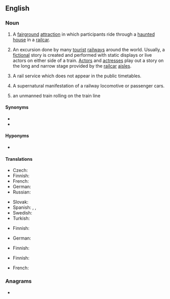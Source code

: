 ==English==

===Noun===
{{en-noun}}

# A [[fairground]] [[attraction]] in which participants ride through a [[haunted house]] in a [[railcar]].
# {{lb|en|theater}} An excursion done by many [[tourist]] [[railway]]s around the world. Usually, a [[fiction]]al story is created and performed with static displays or live actors on either side of a train. [[actor|Actor]]s and [[actresses]] play out a story on the long and narrow stage provided by the [[railcar]] [[aisles]].
# {{lb|en|UK}} A rail service which does not appear in the public timetables.
# {{lb|en|UK}} A supernatural manifestation of a railway locomotive or passenger cars.
# an unmanned train rolling on the train line

====Synonyms====
{{sense|unmanned train}}
* {{l|en|runaway train}}
* {{l|en|glider}}

====Hyponyms====
* {{sense|fairground attraction}} {{l|en|dark ride}}

====Translations====
{{trans-top|fairground attraction}}
* Czech: {{t|cs|strašidelná dráha|f}}
* Finnish: {{t|fi|kummitusjuna}}
* French: {{t+|fr|train fantôme|m}}
* German: {{t+|de|Geisterbahn|f}}
* Russian: {{t|ru|дорога пеще́ра ужасов|f}}
{{trans-mid}}
* Slovak: {{t|sk|strašidelná dráha|f}}
* Spanish: {{t|es|tren del terror|m}}, {{t|es|tren fantasma|}}, {{t|es|tren infernal|m}}
* Swedish: {{t|sv|spöktåg}}
* Turkish: {{t|tr|korku tüneli}}
{{trans-bottom}}

{{trans-top|theatrical performance beside a train}}
* Finnish: {{t|fi|kummitusjuna}}
{{trans-mid}}
* German: {{t|de|Geisterzug}}
{{trans-bottom}}

{{trans-top|rail service which does not appear on timetables}}
{{trans-mid}}
{{trans-bottom}}

{{trans-top|supernatural manifestatiopn of a train}}
* Finnish: {{t+|fi|aavejuna}}
{{trans-mid}}
{{trans-bottom}}

{{trans-top|unmanned train}}
* Finnish: {{t|fi|[[miehittämätön]] [[juna]]}}
{{trans-mid}}
* French: {{t+|fr|train fantôme|m}}
{{trans-bottom}}

===Anagrams===
* {{anagrams|en|throatings}}